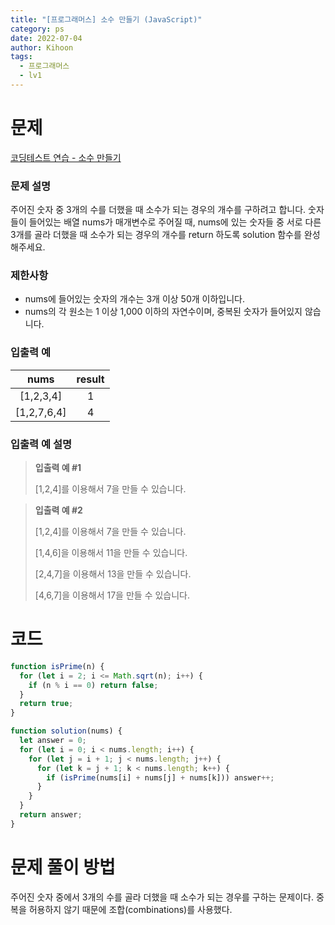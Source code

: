 ```yaml
---
title: "[프로그래머스] 소수 만들기 (JavaScript)"
category: ps
date: 2022-07-04
author: Kihoon
tags:
  - 프로그래머스
  - lv1
---
```


# 문제

[코딩테스트 연습 - 소수 만들기](https://school.programmers.co.kr/learn/courses/30/lessons/12977)

### 문제 설명

주어진 숫자 중 3개의 수를 더했을 때 소수가 되는 경우의 개수를 구하려고 합니다. 숫자들이 들어있는 배열 nums가 매개변수로 주어질 때, nums에 있는 숫자들 중 서로 다른 3개를 골라 더했을 때 소수가 되는 경우의 개수를 return 하도록 solution 함수를 완성해주세요.

### 제한사항

- nums에 들어있는 숫자의 개수는 3개 이상 50개 이하입니다.
- nums의 각 원소는 1 이상 1,000 이하의 자연수이며, 중복된 숫자가 들어있지 않습니다.

### 입출력 예

|    nums     | result |
| :---------: | :----: |
|  [1,2,3,4]  |   1    |
| [1,2,7,6,4] |   4    |

### 입출력 예 설명

> **입출력 예 #1**
>
> [1,2,4]를 이용해서 7을 만들 수 있습니다.

> **입출력 예 #2**
>
> [1,2,4]를 이용해서 7을 만들 수 있습니다.
>
> [1,4,6]을 이용해서 11을 만들 수 있습니다.
>
> [2,4,7]을 이용해서 13을 만들 수 있습니다.
>
> [4,6,7]을 이용해서 17을 만들 수 있습니다.

# 코드

```jsx
function isPrime(n) {
  for (let i = 2; i <= Math.sqrt(n); i++) {
    if (n % i == 0) return false;
  }
  return true;
}

function solution(nums) {
  let answer = 0;
  for (let i = 0; i < nums.length; i++) {
    for (let j = i + 1; j < nums.length; j++) {
      for (let k = j + 1; k < nums.length; k++) {
        if (isPrime(nums[i] + nums[j] + nums[k])) answer++;
      }
    }
  }
  return answer;
}
```

# 문제 풀이 방법

주어진 숫자 중에서 3개의 수를 골라 더했을 때 소수가 되는 경우를 구하는 문제이다.
중복을 허용하지 않기 때문에 조합(combinations)를 사용했다.
